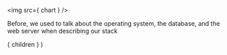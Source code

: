 
<img src={ chart } />

<Notes>
  <p>
    Before, we used to talk about the operating system,
    the database, and the web server when describing 
    our stack
  </p>
</Notes>

  <Layout>
    { children }
  </Layout>
)
